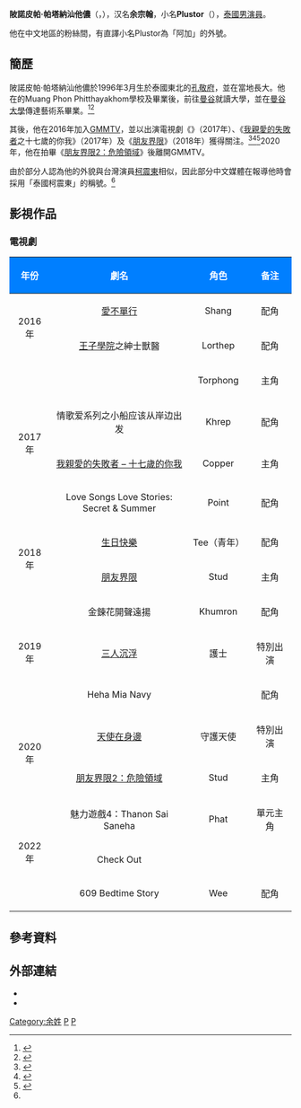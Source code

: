 {{泰语姓名|陂諾皮帕|帕塔納汕他儂|Plustor}}
{{藝人
|姓名 = 陂諾皮帕·帕塔納汕他儂<br>（余宗翰）
|類型 = 男演員
|圖片 = Plustor Pronpipat 2018.jpg
|圖片尺寸 = 
|圖片簡介 = 
|本名 = 
|外文名 = พรพิพัฒน์ พัฒนเศรษฐานนท์
|外文 = th
|羅馬拼音 = Pronpiphat Pattanasettanon
|英文名 =
|暱稱 = Plustor（พลัสเตอร์）<br>阿加
|其他藝名 = 
|國籍 = {{THA}}
|出生日期 = {{birth_date_and_age|1996|3|13}}
|出生地點 = {{THA}}[[孔敬府|孔敬府]]
|宗教信仰 = 
|配偶 = 
|兒女 = 
|父母 =
|語言 = [[泰語|泰語]]
|職業 = [[演員|演員]]
|教育程度 = [[曼谷大學|曼谷大學]]傳達藝術學士
|出道作 = 
|出道日期 = 2016年
|代表作 = 
|活躍年代 = 
|唱片公司 = 
|經紀公司 = 
|相關團體 = 
|網站 = 
}}
'''陂諾皮帕·帕塔納汕他儂'''（{{lang-th|พรพิพัฒน์ พัฒนเศรษฐานนท์}}，{{bd|1996年|3月13日}}），汉名'''余宗翰'''，小名'''Plustor'''（{{lang-th|พลัสเตอร์}}），[[泰國|泰國]][[男演員|男演員]]。

他在中文地區的粉絲間，有直譯小名Plustor為「阿加」的外號。

== 簡歷 ==
陂諾皮帕·帕塔納汕他儂於1996年3月生於泰國東北的[[孔敬府|孔敬府]]，並在當地長大。他在的Muang Phon Phitthayakhom學校及{{link-en|孔敬Wittayayon學校|Khon Kaen Wittayayon School}}畢業後，前往[[曼谷|曼谷]]就讀大學，並在[[曼谷大學|曼谷大學]]傳達藝術系畢業。<ref>{{cite web |title=Plustor Pronpiphat Pattanasettanon |url=https://mydramalist.com/people/12918-pattanasettanon-pronpiphat/ |website=MyDramaList |language=en |date= |access-date=2020-08-02 |archive-date=2021-01-29 |archive-url=https://web.archive.org/web/20210129143242/https://mydramalist.com/people/12918-pattanasettanon-pronpiphat |dead-url=no }}</ref><ref>{{cite web |title=泰国GMM公司签约男星大盘点，哪几位泰星是你熟悉的？ |url=https://www.pythonf.cn/read/76040/ |website=Python Free |language=zh |date=2020-03-29 |access-date=2020-08-02 |archive-date=2021-01-03 |archive-url=https://web.archive.org/web/20210103153353/https://www.pythonf.cn/read/76040/ |dead-url=no }}</ref>

其後，他在2016年加入[[GMMTV|GMMTV]]，並以出演電視劇《{{link-en|Med in Love|Med in Love}}》（2017年）、《[[我親愛的失敗者|我親愛的失敗者]]之十七歲的你我》（2017年）及《[[朋友界限|朋友界限]]》（2018年）獲得關注。<ref name="ET">{{cite web|title=24歲泰國小鮮肉情人節「男男合照」洩認愛！　對象是型男CEO…粉絲炸翻了|url=https://star.ettoday.net/news/1645791|website=ETtoday星光雲|language=zh|date=2020-02-14|access-date=2020-08-02|archive-date=2021-01-03|archive-url=https://web.archive.org/web/20210103153416/https://star.ettoday.net/news/1645791|dead-url=no}}</ref><ref>{{cite web |title=余宗翰是谁？ |url=https://www.sohu.com/a/157425568_556597/ |website=泰娱乐 |language=zh |date=2017-07-15 |access-date=2020-08-02 |archive-date=2021-01-03 |archive-url=https://web.archive.org/web/20210103153404/https://www.sohu.com/a/157425568_556597/ |dead-url=no }}</ref><ref>{{cite web|title=【Happy Birthday Plustor】3/13生日祝福／泰星介紹／我眼中的Plustor阿加|url=https://pink03049.pixnet.net/blog/post/224558058/|website=如夢似幻，旅程|language=zh|date=2020-03-13|access-date=2020-08-02|archive-date=2021-01-03|archive-url=https://web.archive.org/web/20210103153447/https://pink03049.pixnet.net/blog/post/224558058|dead-url=no}}</ref>2020年，他在拍畢《[[朋友界限2：危險領域|朋友界限2：危險領域]]》後離開GMMTV。

由於部分人認為他的外貌與台灣演員[[柯震東|柯震東]]相似，因此部分中文媒體在報導他時會採用「泰國柯震東」的稱號。<ref name="ET" />

== 影視作品 ==
=== 電視劇 ===
{| class="wikitable"
! style="background:#007FFF; color:white" align="center" |年份 
! style="background:#007FFF; color:white" align="center" |劇名  
! style="background:#007FFF; color:white" align="center" |角色
! style="background:#007FFF; color:white" align="center" |备注
|-
| rowspan=2|2016年 || [[愛不單行|愛不單行]] || Shang || 配角
|-
| [[王子學院|王子學院]]之紳士獸醫 || Lorthep || 配角
|-
| rowspan=4|2017年 || {{link-en|爱在医学院|Med in Love}} || Torphong || 主角
|-
| 情歌爱系列之小船应该从岸边出发 || Khrep || 配角
|-
| [[我親愛的失敗者|我親愛的失敗者 – 十七歲的你我]] || Copper || 主角
|-
| Love Songs Love Stories:<br>Secret & Summer || Point || 配角
|-
| rowspan=2|2018年 || [[生日快樂_(泰國電視劇)|生日快樂]] || Tee（青年）|| 配角
|-
| [[朋友界限|朋友界限]] || Stud || 主角
|-
| rowspan=3|2019年 || 金鍊花開聲遠揚 || Khumron || 配角
|-
| [[三人沉浮|三人沉浮]] || 護士 || 特別出演
|-
| Heha Mia Navy || || 配角
|-
| rowspan=2|2020年 || [[天使在身邊|天使在身邊]] || 守護天使 || 特別出演
|-
| [[朋友界限2：危險領域|朋友界限2：危險領域]] || Stud || 主角
|-
| rowspan=3|2022年 || 魅力遊戲4：Thanon Sai Saneha || Phat || 單元主角
|-
| Check Out ||  || 
|-
| 609 Bedtime Story || Wee || 配角
|}

== 參考資料 ==
{{reflist}}

== 外部連結 ==
* {{instagram|plustor}}
* {{instagram|longpaigubplustor}}

[[Category:余姓|Category:余姓]]
[[Category:泰國電視演員|P]]
[[Category:泰國男演員|P]]